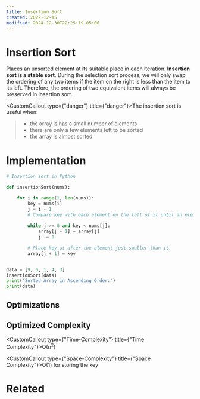 ```yaml
---
title: Insertion Sort
created: 2022-12-15
modified: 2024-12-30T22:25:19-05:00
---
```

# Insertion Sort

Places an unsorted element at its suitable place in each iteration.
**Insertion sort is a stable sort**. During the selection sort process, we will only swap the ordering of any two items if the item on the right is less than the item to its left. Therefore, the ordering of two equivalent items will always be preserved in insertion sort.

<CustomCallout type={"danger"} title={"danger"}>The insertion sort is useful when:</CustomCallout>
>
> - the array is has a small number of elements
> - there are only a few elements left to be sorted
> - the array is almost sorted

# Implementation

```python
# Insertion sort in Python

def insertionSort(nums):

    for i in range(1, len(nums)):
	    key = nums[i]
        j = i - 1
        # Compare key with each element on the left of it until an element smaller than it is found
      
        while j >= 0 and key < nums[j]:
            array[j + 1] = array[j]
            j -= 1
        
        # Place key at after the element just smaller than it.
        array[j + 1] = key


data = [9, 5, 1, 4, 3]
insertionSort(data)
print('Sorted Array in Ascending Order:')
print(data)
```

## Optimizations

## Optimized Complexity

<CustomCallout type={"Time-Complexity"} title={"Time Complexity"}>O($n^2$)</CustomCallout>

<CustomCallout type={"Space-Complexity"} title={"Space Complexity"}>O(1) for storing the key</CustomCallout>

# Related
